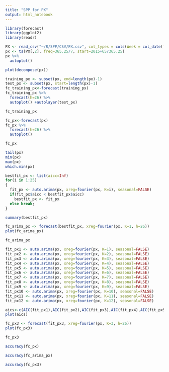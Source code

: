 ```yaml
---
title: "SPP for PX"
output: html_notebook
---
```


```r
library(forecast)
library(ggplot2)
library(readr)
```

```r
PX <- read_csv("~/R/SPP/CSV/PX.csv", col_types = cols(Week = col_date(format = "%Y-%m-%d")))
px <- ts(PX[,2], freq=365.25/7, start=2015+65/365.25)
px %>%
  autoplot()
```

```r
plot(decompose(px))
```

```r
training_px <- subset(px, end=length(px)-1)
test_px <- subset(px, start=length(px)-1)
fc_training_px<-forecast(training_px)
fc_training_px %>%
  forecast(h=26) %>%
  autoplot() +autolayer(test_px)
```

```r
fc_training_px
```

```r
fc_px<-forecast(px)
fc_px %>%
  forecast(h=26) %>%
  autoplot()
```

```r
fc_px
```

```r
tail(px)
min(px)
max(px)
which.min(px)
```

```r
bestfit_px <- list(aicc=Inf)
for(i in 1:25)
{
  fit_px <- auto.arima(px, xreg=fourier(px, K=i), seasonal=FALSE)
  if(fit_px$aicc < bestfit_px$aicc)
    bestfit_px <- fit_px
  else break;
}
```

```r
summary(bestfit_px)
```

```r
fc_arima_px <- forecast(bestfit_px, xreg=fourier(px, K=1, h=26))
plot(fc_arima_px)
```

```r
fc_arima_px
```

```r
fit_px1 <- auto.arima(px, xreg=fourier(px, K=1), seasonal=FALSE)
fit_px2 <- auto.arima(px, xreg=fourier(px, K=2), seasonal=FALSE)
fit_px3 <- auto.arima(px, xreg=fourier(px, K=3), seasonal=FALSE)
fit_px4 <- auto.arima(px, xreg=fourier(px, K=4), seasonal=FALSE)
fit_px5 <- auto.arima(px, xreg=fourier(px, K=5), seasonal=FALSE)
fit_px6 <- auto.arima(px, xreg=fourier(px, K=6), seasonal=FALSE)
fit_px7 <- auto.arima(px, xreg=fourier(px, K=7), seasonal=FALSE)
fit_px8 <- auto.arima(px, xreg=fourier(px, K=8), seasonal=FALSE)
fit_px9 <- auto.arima(px, xreg=fourier(px, K=9), seasonal=FALSE)
fit_px10 <- auto.arima(px, xreg=fourier(px, K=10), seasonal=FALSE)
fit_px11 <- auto.arima(px, xreg=fourier(px, K=11), seasonal=FALSE)
fit_px12 <- auto.arima(px, xreg=fourier(px, K=12), seasonal=FALSE)
```

```r
aics<-c(AIC(fit_px1),AIC(fit_px2),AIC(fit_px3),AIC(fit_px4),AIC(fit_px5),AIC(fit_px6),AIC(fit_px7),AIC(fit_px8),AIC(fit_px9),AIC(fit_px10),AIC(fit_px11),AIC(fit_px12))
plot(aics)
```

```r
fc_px3 <- forecast(fit_px3, xreg=fourier(px, K=3, h=26))
plot(fc_px3)
```

```r
fc_px3
```

```r
accuracy(fc_px)
```

```r
accuracy(fc_arima_px)
```

```r
accuracy(fc_px3)
```